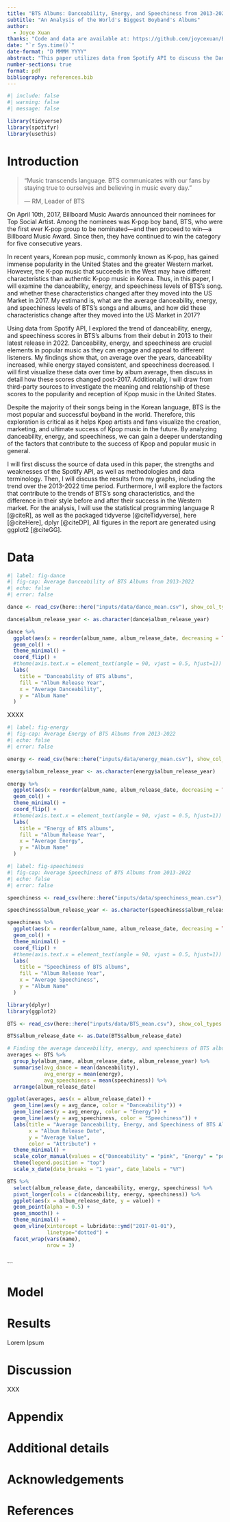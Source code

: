 ```yaml
---
title: "BTS Albums: Danceability, Energy, and Speechiness from 2013-2022"
subtitle: "An Analysis of the World's Biggest Boyband's Albums"
author: 
  - Joyce Xuan
thanks: "Code and data are available at: https://github.com/joycexuan/BTS."
date: "`r Sys.time()`"
date-format: "D MMMM YYYY"
abstract: "This paper utilizes data from Spotify API to discuss the Danceability, Energy, and Speechiness South Korean boyband BTS's albums. We find that while the danceability levels stayed consistent, the energy and speechiness increased. These findings matter as Kpop has been gaining popularity in Western world, and suggest high energy and speechiness as important factors of the success of Kpop. The results provide insights into the evolution of BTS's music and the popularity of Kpop, which are be useful for industry professionals, fans, and researchers interested in the characteristics of successful Kpop."
number-sections: true
format: pdf
bibliography: references.bib
---
```


```r
#| include: false
#| warning: false
#| message: false

library(tidyverse)
library(spotifyr)
library(usethis)

```

# Introduction

> "Music transcends language. BTS communicates with our fans by staying true to ourselves and believing in music every day."
>
> --- RM, Leader of BTS

On April 10th, 2017, Billboard Music Awards announced their nominees for Top Social Artist. Among the nominees was K-pop boy band, BTS, who were the first ever K-pop group to be nominated—and then proceed to win—a Billboard Music Award. Since then, they have continued to win the category for five consecutive years. 

In recent years, Korean pop music, commonly known as K-pop, has gained immense popularity in the United States and the greater Western market. However, the K-pop music that succeeds in the West may have different characteristics than authentic K-pop music in Korea. Thus, in this paper, I will examine the danceability, energy, and speechiness levels of BTS’s song. and whether these characteristics changed after they moved into the US Market in 2017. My estimand is, what are the average danceability, energy, and speechiness levels of BTS’s songs and albums, and how did these characteristics change after they moved into the US Market in 2017? 

Using data from Spotify API, I explored the trend of danceability, energy, and speechiness scores in BTS’s albums from their debut in 2013 to their latest release in 2022. Danceability, energy, and speechiness are crucial elements in popular music as they can engage and appeal to different listeners. My findings show that, on average over the years, danceability increased, while energy stayed consistent, and speechiness decreased. I will first visualize these data over time by album average, then discuss in detail how these scores changed post-2017. Additionally, I will draw from third-party sources to investigate the meaning and relationship of these scores to the popularity and reception of Kpop music in the United States.

Despite the majority of their songs being in the Korean language, BTS is the most popular and successful boyband in the world. Therefore, this exploration is critical as it helps Kpop artists and fans visualize the creation, marketing, and ultimate success of Kpop music in the future. By analyzing danceability, energy, and speechiness, we can gain a deeper understanding of the factors that contribute to the success of Kpop and popular music in general.

I will first discuss the source of data used in this paper, the strengths and weaknesses of the Spotify API, as well as methodologies and data terminology. Then, I will discuss the results from my graphs, including the trend over the 2013-2022 time period.  Furthermore, I will explore the factors that contribute to the trends of BTS’s song characteristics, and the difference in their style before and after their success in the Western market. For the analysis, I will use the statistical programming language R [@citeR], as well as the packaged tidyverse [@citeTidyverse], here [@citeHere], dplyr [@citeDP], All figures in the report are generated using ggplot2 [@citeGG].



# Data {#sec-data}

```r
#| label: fig-dance
#| fig-cap: Average Danceability of BTS Albums from 2013-2022
#| echo: false
#| error: false

dance <- read_csv(here::here("inputs/data/dance_mean.csv"), show_col_types = FALSE)

dance$album_release_year <- as.character(dance$album_release_year)

dance %>% 
  ggplot(aes(x = reorder(album_name, album_release_date, decreasing = TRUE), y = avg_dance, fill = album_release_year)) +
  geom_col() +
  theme_minimal() + 
  coord_flip() +
  #theme(axis.text.x = element_text(angle = 90, vjust = 0.5, hjust=1)) +
  labs(
    title = "Danceability of BTS albums",
    fill = "Album Release Year",
    x = "Average Danceability",
    y = "Album Name" 
  )

```

XXXX

```r
#| label: fig-energy
#| fig-cap: Average Energy of BTS Albums from 2013-2022
#| echo: false
#| error: false

energy <- read_csv(here::here("inputs/data/energy_mean.csv"), show_col_types = FALSE)

energy$album_release_year <- as.character(energy$album_release_year)

energy %>% 
  ggplot(aes(x = reorder(album_name, album_release_date, decreasing = TRUE), y = avg_energy, fill = album_release_year)) +
  geom_col() +
  theme_minimal() + 
  coord_flip() +
  #theme(axis.text.x = element_text(angle = 90, vjust = 0.5, hjust=1)) +
  labs(
    title = "Energy of BTS albums",
    fill = "Album Release Year",
    x = "Average Energy",
    y = "Album Name" 
  )

```

```r
#| label: fig-speechiness
#| fig-cap: Average Speechiness of BTS Albums from 2013-2022
#| echo: false
#| error: false

speechiness <- read_csv(here::here("inputs/data/speechiness_mean.csv"), show_col_types = FALSE)

speechiness$album_release_year <- as.character(speechiness$album_release_year)

speechiness %>% 
  ggplot(aes(x = reorder(album_name, album_release_date, decreasing = TRUE), y = avg_speechiness, fill = album_release_year)) +
  geom_col() +
  theme_minimal() + 
  coord_flip() +
  #theme(axis.text.x = element_text(angle = 90, vjust = 0.5, hjust=1)) +
  labs(
    title = "Speechiness of BTS albums",
    fill = "Album Release Year",
    x = "Average Speechiness",
    y = "Album Name" 
  )
```



```r
library(dplyr)
library(ggplot2)

BTS <- read_csv(here::here("inputs/data/BTS_mean.csv"), show_col_types = FALSE)

BTS$album_release_date <- as.Date(BTS$album_release_date)

# Finding the average danceability, energy, and speechiness of BTS albums
averages <- BTS %>%  
  group_by(album_name, album_release_date, album_release_year) %>%  
  summarise(avg_dance = mean(danceability),
            avg_energy = mean(energy),
            avg_speechiness = mean(speechiness)) %>% 
  arrange(album_release_date)

ggplot(averages, aes(x = album_release_date)) +
  geom_line(aes(y = avg_dance, color = "Danceability")) +
  geom_line(aes(y = avg_energy, color = "Energy")) +
  geom_line(aes(y = avg_speechiness, color = "Speechiness")) +
  labs(title = "Average Danceability, Energy, and Speechiness of BTS Albums",
       x = "Album Release Date",
       y = "Average Value",
       color = "Attribute") +
  theme_minimal() +
  scale_color_manual(values = c("Danceability" = "pink", "Energy" = "purple", "Speechiness" = "blue")) +
  theme(legend.position = "top")
  scale_x_date(date_breaks = "1 year", date_labels = "%Y")

```

```r

BTS %>% 
  select(album_release_date, danceability, energy, speechiness) %>% 
  pivot_longer(cols = c(danceability, energy, speechiness)) %>% 
  ggplot(aes(x = album_release_date, y = value)) +
  geom_point(alpha = 0.5) +
  geom_smooth() +
  theme_minimal() +
  geom_vline(xintercept = lubridate::ymd("2017-01-01"),
             linetype="dotted") +
  facet_wrap(vars(name),
             nrow = 3)



```



```

# Model


# Results


Lorem Ipsum

# Discussion

XXX

\newpage

\appendix

# Appendix {.unnumbered}

# Additional details

\newpage

# Acknowledgements 


# References
